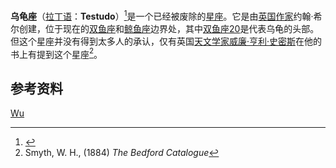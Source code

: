 '''乌龟座'''（[[拉丁语|拉丁语]]：'''Testudo'''）<ref>{{cite book
 |author= [[Richard_Hinckley_Allen|Allen, R. H.]],
 |year = 1963
 |title = [[Star_Names:_Their_Lore_and_Meaning|Star Names: Their Lore and Meaning]]
 |edition = [[Reprint|rep]].
 |publisher = [[Dover_Publications|Dover Publications]] Inc.
 |location = [[New_York_City|New York]], [[New_York|NY]]
 |isbn = 0486210790
 |page = [https://archive.org/details/starnamestheirlo00alle/page/163 163] 342}}</ref>是一个已经被废除的[[星座|星座]]。它是由[[英国|英国]][[作家|作家]]约翰·希尔创建，位于现在的[[双鱼座|双鱼座]]和[[鲸鱼座|鲸鱼座]]边界处，其中[[双鱼座20|双鱼座20]]是代表乌龟的头部。但这个星座并没有得到太多人的承认，仅有英国[[天文学家|天文学家]][[威廉·亨利·史密斯|威廉·亨利·史密斯]]在他的书上有提到这个星座<ref>Smyth, W. H., (1884) ''The Bedford Catalogue''</ref>。

==参考资料==
{{reflist}}

{{astro-stub}}

[[Category:已废弃星座|Wu]]